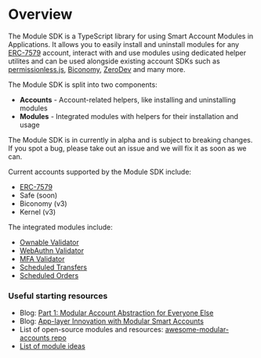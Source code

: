 
# Overview

The Module SDK is a TypeScript library for using Smart Account Modules in Applications. It allows you to easily install and uninstall modules for any [ERC-7579](https://erc7579.com/) account, interact with and use modules using dedicated helper utilites and can be used alongside existing account SDKs such as [permissionless.js](https://www.npmjs.com/package/permissionless), [Biconomy](https://www.npmjs.com/package/@biconomy/account), [ZeroDev](https://docs.zerodev.app) and many more.

The Module SDK is split into two components:

- **Accounts** - Account-related helpers, like installing and uninstalling modules
- **Modules** - Integrated modules with helpers for their installation and usage

<Callout type="warning">
  The Module SDK is in currently in alpha and is subject to breaking changes. If
  you spot a bug, please take out an issue and we will fix it as soon as we can.
</Callout>

<div className="my-8">
  <ModuleSDKBanner width={1000} height={400} />
</div>

Current accounts supported by the Module SDK include:

- [ERC-7579](https://erc7579.com/)
- Safe (soon)
- Biconomy (v3)
- Kernel (v3)

The integrated modules include:

- [Ownable Validator](/module-sdk/modules/ownable-validator.mdx)
- [WebAuthn Validator](/module-sdk/modules/webauthn-validator.mdx)
- [MFA Validator](/module-sdk/modules/mfa-validator.mdx)
- [Scheduled Transfers](/module-sdk/modules/scheduled-transfers.mdx)
- [Scheduled Orders](/module-sdk/modules/scheduled-orders.mdx)

### Useful starting resources

- Blog: [Part 1: Modular Account Abstraction for Everyone Else](https://blog.rhinestone.wtf/part-1-modular-account-abstraction-for-everyone-else-84567422bc46)
- Blog: [App-layer Innovation with Modular Smart Accounts](https://blog.rhinestone.wtf/app-layer-innovation-with-modular-smart-accounts-8a9d7030c908)
- List of open-source modules and resources: [awesome-modular-accounts repo](https://github.com/rhinestonewtf/awesome-modular-accounts)
- [List of module ideas](https://rhinestone.notion.site/Module-ideas-for-developer-inspo-338100a2c99540f490472b8aa839da11)
